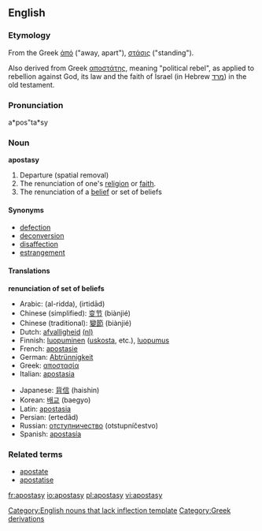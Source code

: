 ==English==

===Etymology===
From the Greek [[ἀπό]] ("away, apart"), [[στάσις]] ("standing").

Also derived from Greek [[αποστάτης]], meaning "political rebel", as applied to rebellion against God, its law and the faith of Israel (in Hebrew [[מרד]]) in the old testament.

===Pronunciation===
a*pos"ta*sy

===Noun===
'''apostasy'''
#Departure (spatial removal)
#The renunciation of one's [[religion]] or [[faith]].
#The renunciation of a [[belief]] or set of beliefs

====Synonyms====
*[[defection]]
*[[deconversion]]
*[[disaffection]]
*[[estrangement]]

====Translations====
'''renunciation of set of beliefs'''
{{top}}
*Arabic: {{ARchar|[[الردة|الردّة]]}} (al-ridda), {{ARchar|[[ارتداد|اِرْتِداد]]}} (irtidād)
*Chinese (simplified): [[变节]] (biànjié)
*Chinese (traditional): [[變節]] (biànjié)
*Dutch: [[afvalligheid]] [[:nl:afvalligheid|(nl)]]
*Finnish: [[luopuminen]] ([[uskosta]], etc.), [[luopumus]]
*French: [[apostasie]]
*German: [[Abtrünnigkeit]]
*Greek: [[αποστασία]]
*Italian: [[apostasia]]
{{mid}}
*Japanese: [[背信]] (haishin)
*Korean: [[배교]] (baegyo)
*Latin: [[apostasia]]
*Persian: {{FAchar|[[ارتداد]]}} (ertedâd)
*Russian: [[отступничество]] (otstupníčestvo)
*Spanish: [[apostasía]]
{{bottom}}

===Related terms===
*[[apostate]]
*[[apostatise]]

[[Category:English nouns that lack inflection template]]
[[Category:Greek derivations]]

[[fr:apostasy]]
[[io:apostasy]]
[[pl:apostasy]]
[[vi:apostasy]]